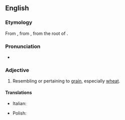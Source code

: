 ==English==

===Etymology===
From {{etyl|LL.|en}} {{m|la|frumentaceus}}, from {{der|en|la|frumentum||grain}}, from the root of {{m|la|frux||fruit}}.

===Pronunciation===
* {{rhymes|eɪʃəs|lang=en}}

===Adjective===
{{en-adj|-}}

# Resembling or pertaining to [[grain]], especially [[wheat]].

====Translations====
{{trans-top|resembling or pertaining to grain, especially wheat}}
* Italian: {{t|it|frumentaceo}}
{{trans-mid}}
* Polish: {{t+|pl|zbożowy|m}}
{{trans-bottom}}